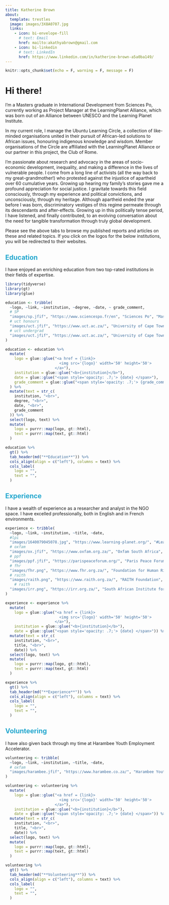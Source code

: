 ```yaml
---
title: Katherine Brown
about:
  template: trestles
  image: images/3X8A0707.jpg
  links:
    - icon: bi-envelope-fill
      # text: Email
      href: mailto:akathyabrown@gmail.com
    - icon: bi-linkedin
      # text: LinkedIn
      href: https://www.linkedin.com/in/katherine-brown-a5a0ba149/ 
---
```


```r
knitr::opts_chunk$set(echo = F, warning = F, message = F)
```


# Hi there!

I'm a Masters graduate in International Development from Sciences Po, currently working as Project Manager at the LearningPlanet Alliance, which was born out of an Alliance between UNESCO and the Learning Planet Institute.

In my current role, I manage the Ubuntu Learning Circle, a collection of like-minded organisations united in their pursuit of African-led solutions to African issues, honouring indigenous knowledge and wisdom. Member organisations of the Circle are affiliated with the LearningPlanet Alliance or our partner in this project, the Club of Rome. 

I'm passionate about research and advocacy in the areas of socio-economic development, inequality,  and making a difference in the lives of vulnerable people. I come from a long line of activists (all the way back to my great-grandmother!) who protested against the injustice of apartheid over 60 cumulative years. Growing up hearing my family's stories gave me a profound appreciation for social justice. I gravitate towards this field consciously, through my experience and political convictions, and unconsciously, through my heritage. Although apartheid ended the year before I was born, discriminatory vestiges of this regime permeate through its descendants and after-effects. Growing up in this politically tense period, I have listened, and finally contributed, to an evolving conversation about the need for tangible transformation through truly global development.

Please see the above tabs to browse my published reports and articles on these and related topics. If you click on the logos for the below institutions, you will be redirected to their websites. 

<h2 style="color:#23A7CE">Education</h2>

I have enjoyed an enriching education from two top-rated institutions in their fields of expertise. 

```r
library(tidyverse)
library(gt)
library(glue)

education <- tribble(
  ~logo, ~link, ~institution, ~degree, ~date, ~ grade_comment,
  # SP
  "images/sp.jfif", "https://www.sciencespo.fr/en", "Sciences Po", "Master's degree, International Development", "2020-2022", "",
  # uct honours
  "images/uct.jfif", "https://www.uct.ac.za/", "University of Cape Town", "Honours degree, Social Science in Justice & Transformation", "2018", "<em>With distinction</em>",
  # uct undergrad
  "images/uct.jfif", "https://www.uct.ac.za/", "University of Cape Town", "Bachelor's degree, Arts in International Relations, Psychology and French Literature", "2015-2017", "<em>With distinction in French Literature</em>"
)

education <- education %>%
  mutate(
    logo = glue::glue("<a href = {link}>
                        <img src='{logo}' width='50' height='50'>
                      </a>"),
    institution = glue::glue("<b>{institution}</b>"),
    date = glue::glue("<span style='opacity: .7;'> {date} </span>"),
    grade_comment = glue::glue("<span style='opacity: .7;'> {grade_comment} </span>"),
  ) %>% 
  mutate(text = str_c(
    institution, "<br>",
    degree, "<br>",
    date, "<br>",
    grade_comment
  )) %>%
  select(logo, text) %>%
  mutate(
    logo = purrr::map(logo, gt::html),
    text = purrr::map(text, gt::html)
  )

education %>%
  gt() %>%
  tab_header(md("**Education**")) %>%
  cols_align(align = c("left"), columns = text) %>%
  cols_label(
    logo = "",
    text = "",
  )
```


<h2 style="color:#23A7CE">Experience</h2>

I have a wealth of experience as a researcher and analyst in the NGO space. I have excelled professionally, both in English and in French environments.

```r

experience <- tribble(
  ~logo, ~link, ~institution, ~title, ~date,
  #lpi
  "images/1640079045078.jpg", "https://www.learning-planet.org/", "#LearningPlanet Alliance", "Junior Project Manager", "Sept 2022 - Present",
  # oxfam
  "images/ox.jfif", "https://www.oxfam.org.za/", "Oxfam South Africa", "Research consultant", "Mar 2021 - Jun 2022",
  # ppf
  "images/ppf.jfif", "https://parispeaceforum.org/", "Paris Peace Forum", "Chargée du Programme des Bénévoles<br>Volunteer Programme Officer", "Sep - Dec 2021",
  # fhr
  "images/fhr.png", "https://www.fhr.org.za/", "Foundation for Human Rights", "Research consultant, following a role as Junior Researcher and an Internship", "Sept 2019 – Present",
  # raith
  "images/raith.png", "https://www.raith.org.za/", "RAITH Foundation", "Data Analysis Consultant", "Nov 2019 - Dec 2020",
    # raith
  "images/irr.png", "https://irr.org.za/", "South African Institute for Race Relations<br>& Centre for Risk Analysis", "Research Intern", "Feb - Jul 2019",
)

experience <- experience %>%
  mutate(
    logo = glue::glue("<a href = {link}>
                        <img src='{logo}' width='50' height='50'>
                      </a>"),
    institution = glue::glue("<b>{institution}</b>"),
    date = glue::glue("<span style='opacity: .7;'> {date} </span>")) %>%
  mutate(text = str_c(
    institution, "<br>",
    title, "<br>",
    date)) %>%
  select(logo, text) %>%
  mutate(
    logo = purrr::map(logo, gt::html),
    text = purrr::map(text, gt::html)
  )

experience %>%
  gt() %>%
  tab_header(md("**Experience**")) %>%
  cols_align(align = c("left"), columns = text) %>%
  cols_label(
    logo = "",
    text = "",
  )
```

<h2 style="color:#23A7CE">Volunteering</h2>

I have also given back through my time at Harambee Youth Employment Accelerator.

```r
volunteering <- tribble(
  ~logo, ~link, ~institution, ~title, ~date,
  # oxfam
  "images/harambee.jfif", "https://www.harambee.co.za/", "Harambee Youth Employment Accelerator", "Intern", "Jul - Aug 2017",
)

volunteering <- volunteering %>%
  mutate(
    logo = glue::glue("<a href = {link}>
                        <img src='{logo}' width='50' height='50'>
                      </a>"),
    institution = glue::glue("<b>{institution}</b>"),
    date = glue::glue("<span style='opacity: .7;'> {date} </span>")) %>%
  mutate(text = str_c(
    institution, "<br>",
    title, "<br>",
    date)) %>%
  select(logo, text) %>%
  mutate(
    logo = purrr::map(logo, gt::html),
    text = purrr::map(text, gt::html)
  )

volunteering %>%
  gt() %>%
  tab_header(md("**Volunteering**")) %>%
  cols_align(align = c("left"), columns = text) %>%
  cols_label(
    logo = "",
    text = "",
  )
```

